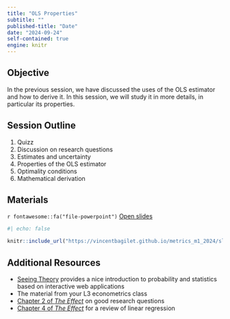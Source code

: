 ```yaml
---
title: "OLS Properties"
subtitle: ""
published-title: "Date"
date: "2024-09-24"
self-contained: true
engine: knitr
---
```


::: callout-tip
## Objective

In the previous session, we have discussed the uses of the OLS estimator and how to derive it. In this session, we will study it in more details, in particular its properties.
:::

## Session Outline

1.  Quizz
1.  Discussion on research questions
3.  Estimates and uncertainty
4.  Properties of the OLS estimator
5.  Optimality conditions
5.  Mathematical derivation

## Materials

`r fontawesome::fa("file-powerpoint")` [Open slides](../slides/lecture_2/slides_2_properties.html)

```r
#| echo: false

knitr::include_url("https://vincentbagilet.github.io/metrics_m1_2024/slides/lecture_2/slides_2_properties.html")
```

<!-- These slides are built on the material Clément Gorin taught two years ago. -->


<!-- *This section will describe the exercise that we will do in class and provide links to the data sets and tools used.* -->

<!-- Since the TDs have not yet started, we will use Google Collabs to run today's code online. In the future, you will use R Studio. -->

## Additional Resources

-   [Seeing Theory](https://seeing-theory.brown.edu/) provides a nice introduction to probability and statistics based on interactive web applications
-   The material from your L3 econometrics class
-   [Chapter 2 of *The Effect*](https://theeffectbook.net/ch-ResearchQuestions.html) on good research questions
-   [Chapter 4 of *The Effect*](https://theeffectbook.net/ch-DescribingRelationships.html) for a review of linear regression
